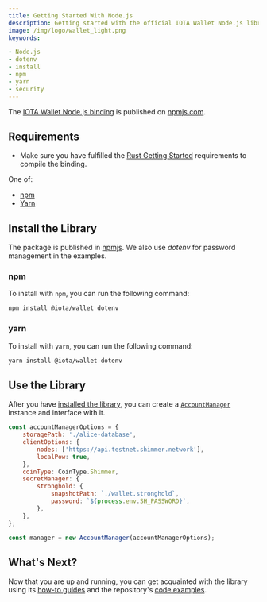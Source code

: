 ```yaml
---
title: Getting Started With Node.js
description: Getting started with the official IOTA Wallet Node.js library.
image: /img/logo/wallet_light.png
keywords:

- Node.js
- dotenv
- install
- npm
- yarn
- security
---
```


<WarningPasswordStorage/>

The [IOTA Wallet Node.js binding](https://www.npmjs.com/package/@iota/wallet) is published
on [npmjs.com](https://www.npmjs.com/).

## Requirements

* Make sure you have fulfilled the [Rust Getting Started](rust.mdx) requirements to compile the binding.

One of:
* [npm](https://www.npmjs.com/)
* [Yarn](https://yarnpkg.com/)

## Install the Library

The package is published in [npmjs](https://www.npmjs.com/package/@iota/wallet). We also use _dotenv_ for password
management in the examples.

### npm

To install with `npm`, you can run the following command:

```bash
npm install @iota/wallet dotenv
```

### yarn

To install with `yarn`, you can run the following command:

```bash
yarn install @iota/wallet dotenv
```

## Use the Library

After you have [installed the library](#install-the-library), you can create
a [`AccountManager`](./../references/nodejs/classes/AccountManager.md)
instance and interface with it.

```javascript
const accountManagerOptions = {
    storagePath: './alice-database',
    clientOptions: {
        nodes: ['https://api.testnet.shimmer.network'],
        localPow: true,
    },
    coinType: CoinType.Shimmer,
    secretManager: {
        stronghold: {
            snapshotPath: `./wallet.stronghold`,
            password: `${process.env.SH_PASSWORD}`,
        },
    },
};

const manager = new AccountManager(accountManagerOptions);
```

## What's Next?

Now that you are up and running, you can get acquainted with the library using
its [how-to guides](../how_tos/run_how_tos.mdx) and the
repository's [code examples](https://github.com/iotaledger/wallet.rs/tree/develop/bindings/nodejs/examples).
